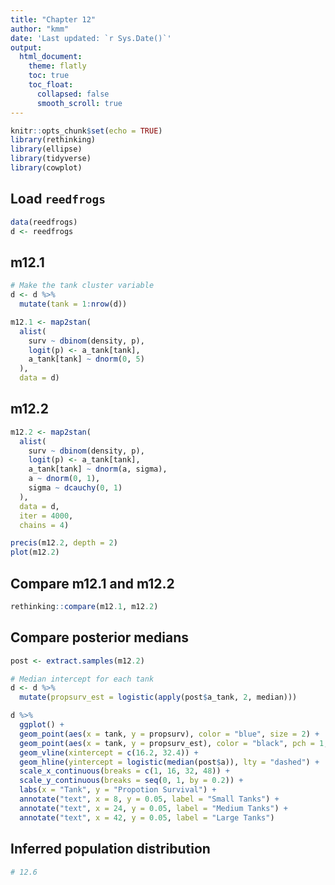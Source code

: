 ```yaml
---
title: "Chapter 12"
author: "kmm"
date: 'Last updated: `r Sys.Date()`'
output:
  html_document:
    theme: flatly
    toc: true
    toc_float:
      collapsed: false
      smooth_scroll: true
---
```


```r
knitr::opts_chunk$set(echo = TRUE)
library(rethinking)
library(ellipse)
library(tidyverse)
library(cowplot)
```

## Load `reedfrogs`

```r
data(reedfrogs)
d <- reedfrogs
```

## m12.1

```r
# Make the tank cluster variable
d <- d %>% 
  mutate(tank = 1:nrow(d))

m12.1 <- map2stan(
  alist(
    surv ~ dbinom(density, p),
    logit(p) <- a_tank[tank],
    a_tank[tank] ~ dnorm(0, 5)
  ),
  data = d)
```

## m12.2

```r
m12.2 <- map2stan(
  alist(
    surv ~ dbinom(density, p),
    logit(p) <- a_tank[tank],
    a_tank[tank] ~ dnorm(a, sigma),
    a ~ dnorm(0, 1),
    sigma ~ dcauchy(0, 1)
  ),
  data = d,
  iter = 4000,
  chains = 4)

precis(m12.2, depth = 2)
plot(m12.2)
```

## Compare m12.1 and m12.2

```r
rethinking::compare(m12.1, m12.2)
```

## Compare posterior medians

```r
post <- extract.samples(m12.2)

# Median intercept for each tank
d <- d %>% 
  mutate(propsurv_est = logistic(apply(post$a_tank, 2, median)))

d %>% 
  ggplot() +
  geom_point(aes(x = tank, y = propsurv), color = "blue", size = 2) +
  geom_point(aes(x = tank, y = propsurv_est), color = "black", pch = 1, size = 2) +
  geom_vline(xintercept = c(16.2, 32.4)) +
  geom_hline(yintercept = logistic(median(post$a)), lty = "dashed") +
  scale_x_continuous(breaks = c(1, 16, 32, 48)) +
  scale_y_continuous(breaks = seq(0, 1, by = 0.2)) +
  labs(x = "Tank", y = "Propotion Survival") +
  annotate("text", x = 8, y = 0.05, label = "Small Tanks") +
  annotate("text", x = 24, y = 0.05, label = "Medium Tanks") +
  annotate("text", x = 42, y = 0.05, label = "Large Tanks")
```

## Inferred population distribution

```r
# 12.6

```

